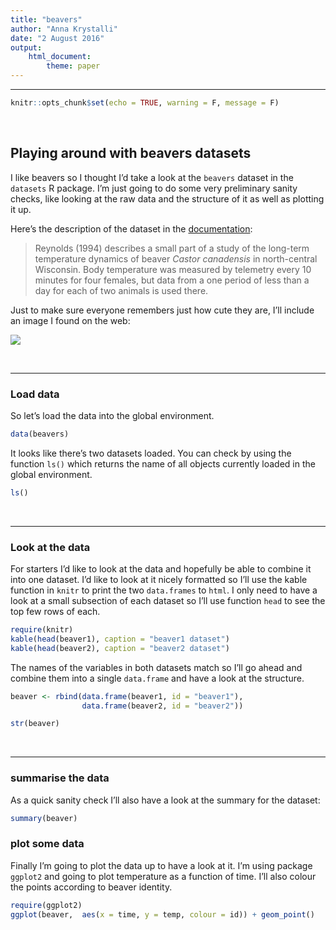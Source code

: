 ```yaml
---
title: "beavers"
author: "Anna Krystalli"
date: "2 August 2016"
output: 
    html_document:
        theme: paper
---
```


***
```r
knitr::opts_chunk$set(echo = TRUE, warning = F, message = F)
```

<br>

## Playing around with beavers datasets

I like beavers so I thought I'd take a look at the `beavers` dataset in the `datasets` R package. I'm just going to do some very preliminary sanity checks, like looking at the raw data and the structure of it as well as plotting it up. 


Here's the description of the dataset in the [documentation](https://stat.ethz.ch/R-manual/R-devel/library/datasets/html/beavers.html):

> Reynolds (1994) describes a small part of a study of the long-term temperature dynamics of beaver *Castor canadensis* in north-central Wisconsin. Body temperature was measured by telemetry every 10 minutes for four females, but data from a one period of less than a day for each of two animals is used there.


Just to make sure everyone remembers just how cute they are, I'll include an image I found on the web:

![](http://media-cache-ec0.pinimg.com/236x/a5/d0/04/a5d004659cc64687915eeccc61ba7669.jpg)

<br>

***

### Load data

So let's load the data into the global environment.

```r
data(beavers)
```

It looks like there's two datasets loaded. You can check by using the function `ls()` which returns the name of all objects currently loaded in the global environment.

```r
ls()
```

<br>

***

### Look at the data

For starters I'd like to look at the data and hopefully be able to combine it into one dataset. I'd like to look at it nicely formatted so I'll use the kable function in `knitr` to print the two `data.frames` to `html`. I only need to have a look at a small subsection of each dataset so I'll use function `head` to see the top few rows of each.

```r
require(knitr)
kable(head(beaver1), caption = "beaver1 dataset")
kable(head(beaver2), caption = "beaver2 dataset")
```

The names of the variables in both datasets match so I'll go ahead and combine them into a single `data.frame` and have a look at the structure.

```r
beaver <- rbind(data.frame(beaver1, id = "beaver1"), 
                data.frame(beaver2, id = "beaver2"))          

str(beaver)
```

<br>

***

### summarise the data

As a quick sanity check I'll also have a look at the summary for the dataset:

```r

summary(beaver)

```

### plot some data

Finally I'm going to plot the data up to have a look at it. I'm using package `ggplot2` and going to plot temperature as a function of time. I'll also colour the points according to beaver identity.

```r
require(ggplot2)
ggplot(beaver,  aes(x = time, y = temp, colour = id)) + geom_point()
```

